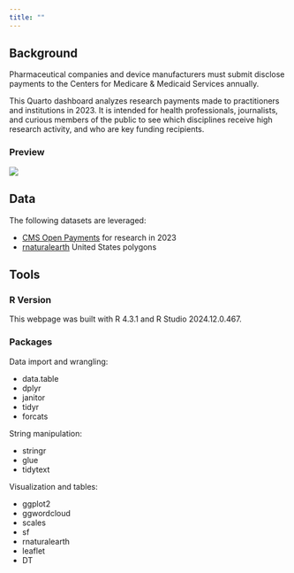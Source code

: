 ```yaml
---
title: ""
---
```



## Background 

Pharmaceutical companies and device manufacturers must submit disclose payments to the Centers for Medicare & Medicaid Services annually. 

This Quarto dashboard analyzes research payments made to practitioners and institutions in 2023. It is intended for health professionals, journalists, and curious members of the public to see which disciplines receive high research activity, and who are key funding recipients.    


### Preview  


![](img/overview_tab.png)



## Data  


The following datasets are leveraged:  

* [CMS Open Payments](https://openpaymentsdata.cms.gov/) for research in 2023
* [rnaturalearth](https://github.com/ropensci/rnaturalearth) United States polygons  


## Tools 

### R Version  

This webpage was built with R 4.3.1 and R Studio 2024.12.0.467. 

### Packages  


Data import and wrangling:  

* data.table  
* dplyr  
* janitor 
* tidyr  
* forcats  

String manipulation:  

* stringr 
* glue  
* tidytext  

Visualization and tables:  

* ggplot2  
* ggwordcloud  
* scales
* sf  
* rnaturalearth  
* leaflet  
* DT  

